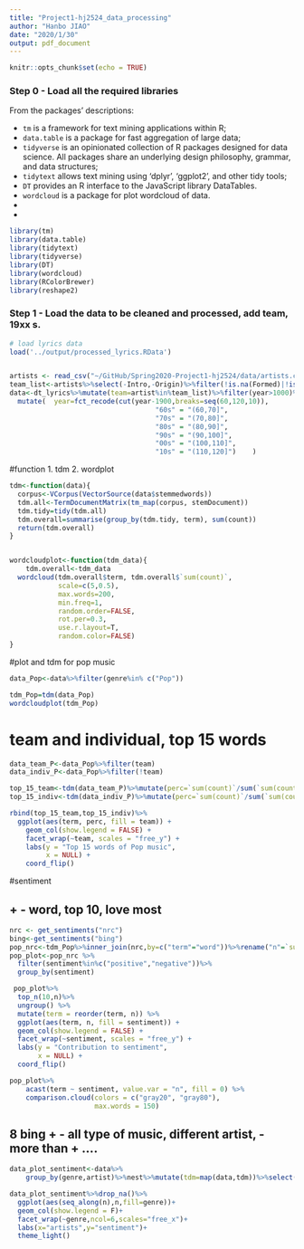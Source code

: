 ```yaml
---
title: "Project1-hj2524_data_processing"
author: "Hanbo JIAO"
date: "2020/1/30"
output: pdf_document
---
```


```r
knitr::opts_chunk$set(echo = TRUE)
```




### Step 0 - Load all the required libraries

From the packages' descriptions:

+ `tm` is a framework for text mining applications within R;
+ `data.table` is a package for fast aggregation of large data;
+ `tidyverse` is an opinionated collection of R packages designed for data science. All packages share an underlying design philosophy, grammar, and data structures;
+ `tidytext` allows text mining using 'dplyr', 'ggplot2', and other tidy tools;
+ `DT` provides an R interface to the JavaScript library DataTables.
+ `wordcloud` is a package for plot wordcloud of data.
+
+

```r
library(tm)
library(data.table)
library(tidytext)
library(tidyverse)
library(DT)
library(wordcloud)
library(RColorBrewer)
library(reshape2)
```

### Step 1 - Load the data to be cleaned and processed,     add team, 19xx s.

```r
# load lyrics data
load('../output/processed_lyrics.RData')


artists <- read_csv("~/GitHub/Spring2020-Project1-hj2524/data/artists.csv")
team_list<-artists%>%select(-Intro,-Origin)%>%filter(!is.na(Formed)|!is.na(Members))%>%filter(is.na(Formed)|!Formed==199)%>%pull(Artist)
data<-dt_lyrics%>%mutate(team=artist%in%team_list)%>%filter(year>1000)%>%
  mutate(  year=fct_recode(cut(year-1900,breaks=seq(60,120,10)), 
                                    "60s" = "(60,70]",
                                    "70s" = "(70,80]",
                                    "80s" = "(80,90]",
                                    "90s" = "(90,100]",
                                    "00s" = "(100,110]",
                                    "10s" = "(110,120]")    )
```



#function    1. tdm  2. wordplot
```r
tdm<-function(data){
  corpus<-VCorpus(VectorSource(data$stemmedwords))
  tdm.all<-TermDocumentMatrix(tm_map(corpus, stemDocument))
  tdm.tidy=tidy(tdm.all)
  tdm.overall=summarise(group_by(tdm.tidy, term), sum(count))
  return(tdm.overall)
}


wordcloudplot<-function(tdm_data){
    tdm.overall<-tdm_data
  wordcloud(tdm.overall$term, tdm.overall$`sum(count)`,
            scale=c(5,0.5),
            max.words=200,
            min.freq=1,
            random.order=FALSE,
            rot.per=0.3,
            use.r.layout=T,
            random.color=FALSE)
}

```




#plot and tdm  for pop music

```r
data_Pop<-data%>%filter(genre%in% c("Pop"))

tdm_Pop=tdm(data_Pop)
wordcloudplot(tdm_Pop)

```

# team and individual, top 15 words

```r

data_team_P<-data_Pop%>%filter(team)
data_indiv_P<-data_Pop%>%filter(!team)

top_15_team<-tdm(data_team_P)%>%mutate(perc=`sum(count)`/sum(`sum(count)`))%>%top_n(15,perc)%>%mutate(term=paste(term,"_t",sep=""))%>%mutate(term=reorder(term,perc))%>%mutate(team="Team")
top_15_indiv<-tdm(data_indiv_P)%>%mutate(perc=`sum(count)`/sum(`sum(count)`))%>%top_n(15,perc)%>%mutate(term=paste(term,"_i",sep=""))%>%mutate(term=reorder(term,perc))%>%mutate(team="Individual")

```


```r

rbind(top_15_team,top_15_indiv)%>%
  ggplot(aes(term, perc, fill = team)) +
    geom_col(show.legend = FALSE) +
    facet_wrap(~team, scales = "free_y") +
    labs(y = "Top 15 words of Pop music",
         x = NULL) +
    coord_flip()
```



#sentiment

##  + - word, top 10,  love most

```r

nrc <- get_sentiments("nrc") 
bing<-get_sentiments("bing")
pop_nrc<-tdm_Pop%>%inner_join(nrc,by=c("term"="word"))%>%rename("n"=`sum(count)`)
pop_plot<-pop_nrc %>%
  filter(sentiment%in%c("positive","negative"))%>%
  group_by(sentiment)
```




```r
 pop_plot%>%
  top_n(10,n)%>%
  ungroup() %>%
  mutate(term = reorder(term, n)) %>%
  ggplot(aes(term, n, fill = sentiment)) +
  geom_col(show.legend = FALSE) +
  facet_wrap(~sentiment, scales = "free_y") +
  labs(y = "Contribution to sentiment",
       x = NULL) +
  coord_flip()

```






```r

pop_plot%>%
    acast(term ~ sentiment, value.var = "n", fill = 0) %>%
    comparison.cloud(colors = c("gray20", "gray80"),
                     max.words = 150)

```

## 8  bing  + -  all type of music, different artist, - more than + ....



```r
data_plot_sentiment<-data%>%
    group_by(genre,artist)%>%nest%>%mutate(tdm=map(data,tdm))%>%select(-data)%>%unnest(col=c("tdm"))%>%inner_join(bing,by=c("term"="word"))%>%rename("n"=`sum(count)`)%>%group_by(genre,artist,sentiment)%>%summarise(n=n())%>%spread(sentiment,n)%>%transmute(n=positive-negative)
```



```r

data_plot_sentiment%>%drop_na()%>%
  ggplot(aes(seq_along(n),n,fill=genre))+
  geom_col(show.legend = F)+
  facet_wrap(~genre,ncol=6,scales="free_x")+
  labs(x="artists",y="sentiment")+
  theme_light()
```


